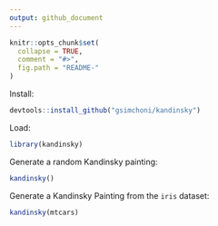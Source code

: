 ```yaml
---
output: github_document
---
```


<!-- README.md is generated from README.Rmd. Please edit that file -->

```r
knitr::opts_chunk$set(
  collapse = TRUE,
  comment = "#>",
  fig.path = "README-"
)
```

Install:
```r
devtools::install_github("gsimchoni/kandinsky")
```

Load:
```r
library(kandinsky)
```

Generate a random Kandinsky painting:
```r
kandinsky()
```

Generate a Kandinsky Painting from the `iris` dataset:
```r
kandinsky(mtcars)
```
